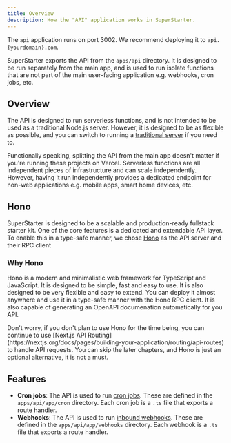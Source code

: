 ```yaml
---
title: Overview
description: How the "API" application works in SuperStarter.
---
```


<Tip>The `api` application runs on port 3002. We recommend deploying it to `api.{yourdomain}.com`.</Tip>

SuperStarter exports the API from the `apps/api` directory. It is designed to be run separately from the main app, and is used to run isolate functions that are not part of the main user-facing application e.g. webhooks, cron jobs, etc.

## Overview

The API is designed to run serverless functions, and is not intended to be used as a traditional Node.js server. However, it is designed to be as flexible as possible, and you can switch to running a [traditional server](/deployment/standalone-api) if you need to.

Functionally speaking, splitting the API from the main app doesn't matter if you're running these projects on Vercel. Serverless functions are all independent pieces of infrastructure and can scale independently. However, having it run independently provides a dedicated endpoint for non-web applications e.g. mobile apps, smart home devices, etc.

## Hono

SuperStarter is designed to be a scalable and production-ready fullstack starter kit. One of the core features is a dedicated and extendable API layer. To enable this in a type-safe manner, we chose [Hono](https://hono.dev/) as the API server and their RPC client

### Why Hono

Hono is a modern and minimalistic web framework for TypeScript and JavaScript. It is designed to be simple, fast and easy to use. It is also designed to be very flexible and easy to extend. You can deploy it almost anywhere and use it in a type-safe manner with the Hono RPC client. It is also capable of generating an OpenAPI documenation automatically for you API.

<Tip>
Don't worry, if you don't plan to use Hono for the time being, you can continue to use [Next.js API Routing](https://nextjs.org/docs/pages/building-your-application/routing/api-routes) to handle API requests. You can skip the later chapters, and Hono is just an optional alternative, it is not a must.
</Tip>

## Features

- **Cron jobs**: The API is used to run [cron jobs](/packages/cron). These are defined in the `apps/api/app/cron` directory. Each cron job is a `.ts` file that exports a route handler.
- **Webhooks**: The API is used to run [inbound webhooks](/packages/webhooks). These are defined in the `apps/api/app/webhooks` directory. Each webhook is a `.ts` file that exports a route handler.